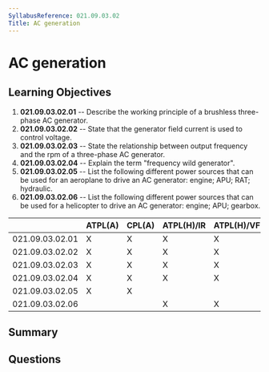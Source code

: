 ```yaml
---
SyllabusReference: 021.09.03.02
Title: AC generation
---
```


# AC generation

## Learning Objectives

1.  **021.09.03.02.01** -- Describe the working principle of a brushless
    three-phase AC generator.
2.  **021.09.03.02.02** -- State that the generator field current is used to
    control voltage.
3.  **021.09.03.02.03** -- State the relationship between output frequency and
    the rpm of a three-phase AC generator.
4.  **021.09.03.02.04** -- Explain the term "frequency wild generator".
5.  **021.09.03.02.05** -- List the following different power sources that can be
    used for an aeroplane to drive an AC generator: engine; APU; RAT; hydraulic.
6.  **021.09.03.02.06** -- List the following different power sources that can be
    used for a helicopter to drive an AC generator: engine; APU; gearbox.

|                 | ATPL(A) | CPL(A) | ATPL(H)/IR | ATPL(H)/VFR | CPL(H) | IR | CBIR(A) |
| --------------- | ------- | ------ | ---------- | ----------- | ------ | -- | ------- |
| 021.09.03.02.01 | X       | X      | X          | X           | X      |    |         |
| 021.09.03.02.02 | X       | X      | X          | X           | X      |    |         |
| 021.09.03.02.03 | X       | X      | X          | X           | X      |    |         |
| 021.09.03.02.04 | X       | X      | X          | X           | X      |    |         |
| 021.09.03.02.05 | X       | X      |            |             |        |    |         |
| 021.09.03.02.06 |         |        | X          | X           | X      |    |         |

## Summary

## Questions
